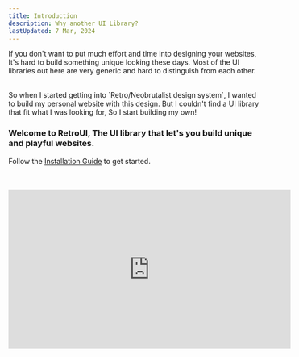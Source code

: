 ```yaml
---
title: Introduction
description: Why another UI Library?
lastUpdated: 7 Mar, 2024
---
```


If you don't want to put much effort and time into designing your websites, It's hard to build something unique looking these days.
Most of the UI libraries out here are very generic and hard to distinguish from each other.

<br />
So when I started getting into `Retro/Neobrutalist design system`, I wanted to build my personal website with this design.
But I couldn't find a UI library that fit what I was looking for, So I start building my own!

<br />

### Welcome to RetroUI, The UI library that let's you build unique and playful websites.

Follow the [Installation Guide](/docs/install) to get started.

<br />
<br />


<iframe width="560" height="315" src="https://www.youtube.com/embed/7goHwy6k3gU?si=jwBAOm4ls_QtnN5r" title="YouTube video player" frameborder="0" allow="accelerometer; autoplay; clipboard-write; encrypted-media; gyroscope; picture-in-picture; web-share" referrerpolicy="strict-origin-when-cross-origin" allowfullscreen></iframe>